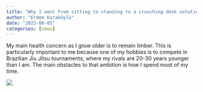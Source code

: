 ```yaml
---
title: "Why I went from sitting to standing to a crouching desk solution."
author: "Erdem Karaköylü"
date: "2023-08-05"
categories: [news]
---
```


My main health concern as I grow older is to remain limber. This is particularly important to me because one of my hobbies is to compete in Brazilian Jiu Jitsu tournaments, where my rivals are 20-30 years younger than I am. The main obstacles to that ambition is how I spend most of my time. 

![](my_new_desk.jpg)

